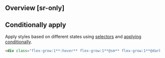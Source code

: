 ## Overview [sr-only]
<Overview/>

## Conditionally apply
Apply styles based on different states using [selectors](/guide/state-selectors) and [applying conditionally](/guide/applying-conditionally).
```html
<div class="flex-grow:1**:hover** flex-grow:1**@sm** flex-grow:1**@dark** flex-grow:1**@print**">…</div>
```

